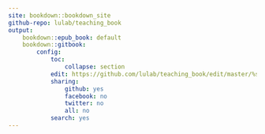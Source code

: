 ```yaml
---
site: bookdown::bookdown_site
github-repo: lulab/teaching_book
output: 
    bookdown::epub_book: default   
    bookdown::gitbook:
        config:
            toc:
                collapse: section
            edit: https://github.com/lulab/teaching_book/edit/master/%s
            sharing: 
                github: yes
                facebook: no
                twitter: no
                all: no
            search: yes
---
```


<!--

```bash
docker tag dongzhuoer/lulab:full bioinfo_tsinghua
docker save bioinfo_tsinghua | gzip -c > bioinfo_tsinghua.docker.tar.gz
```

-->




<!--

## 1) Pipeline

## 2) Data Structure

### 2a) getting software & data

### 2b) input

### 2c) output

## 3) Running Steps

## 4) Tips/Utilities

## 5) Homework and more

-->
